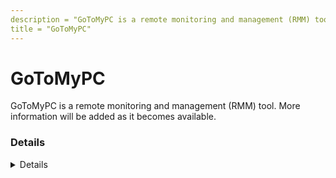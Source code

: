 ```yaml
---
description = "GoToMyPC is a remote monitoring and management (RMM) tool. More information will be added as it becomes available."
title = "GoToMyPC"
---
```




# GoToMyPC

GoToMyPC is a remote monitoring and management (RMM) tool. More information will be added as it becomes available.


### Details
<Details author={"Nasreddine Bencherchali"}
         category={""}
         created={"2024-08-05"}
         website={""}
         lastModified={"2024-08-05"}
         privileges={""}
         free={ "" }
         verification={""}
/>

#### Installation Paths
<Card code={ ["C:\\Program Files (x86)\\GoToMyPC\\*"] }/>





### Forensic Artifacts

#### Disk Artifacts
<EuiSpacer size="xl"/>
<DiskArtifacts data={ [{"File": "%AppData%\\GoTo\\Logs\\goto.log", "Description": "N/A", "OS": "Windows"}] }/>


#### Registry Artifacts
<EuiSpacer size="xl"/>
<RegistryTable data={ [{"Path": "HKEY_LOCAL_MACHINE\\WOW6432Node\\Citrix\\GoToMyPc", "Description": "Configuration settings including registration email"}, {"Path": "HKEY_LOCAL_MACHINE\\WOW6432Node\\Citrix\\GoToMyPc\\GuestInvite", "Description": "Guest invites send to connect"}, {"Path": "HKEY_CURRENT_USER\\SOFTWARE\\Citrix\\GoToMyPc\\FileTransfer\\history", "Description": "hostname of the computer making connections and location of transferred files"}, {"Path": "HKEY_USERS\\<SID>\\SOFTWARE\\Citrix\\GoToMyPc\\FileTransfer\\history", "Description": "hostname of the computer making connections and location of transferred files"}] }/>

#### Network Artifacts
<EuiSpacer size="xl"/>
<NetworkArtifactsTable data={ [{"Description": "N/A", "Domains": ["*.GoToMyPC.com"], "Ports": ["N/A"]}] }/>




### Detections
- Detects potential registry activity of GoToMyPC RMM tool
  - [Sigma Rule](https://github.com/magicsword-io/LOLRMM/blob/main/detections/sigma/gotomypc_registry_sigma.yml)
- Detects potential network activity of GoToMyPC RMM tool
  - [Sigma Rule](https://github.com/magicsword-io/LOLRMM/blob/main/detections/sigma/gotomypc_network_sigma.yml)
- Detects potential files activity of GoToMyPC RMM tool
  - [Sigma Rule](https://github.com/magicsword-io/LOLRMM/blob/main/detections/sigma/gotomypc_files_sigma.yml)

### References
- [https://support.logmeininc.com/gotomypc/help/what-are-the-optimal-firewall-configurations#](https://support.logmeininc.com/gotomypc/help/what-are-the-optimal-firewall-configurations#)
- [https://support.goto.com/training/help/how-do-i-configure-gototraining-to-work-with-firewalls](https://support.goto.com/training/help/how-do-i-configure-gototraining-to-work-with-firewalls)
- [https://ruler-project.github.io/ruler-project/RULER/remote/Citrix%20GoToMyPC/](https://ruler-project.github.io/ruler-project/RULER/remote/Citrix%20GoToMyPC/)

### Acknowledgements
- Phill Moore (@phillmoore)
